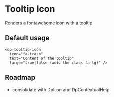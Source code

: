 # Tooltip Icon

Renders a fontawesome Icon with a tooltip.

## Default usage

```
<dp-tooltip-icon
  icon="fa-trash"
  text="Content of the tooltip"
  large="true|false (adds the class fa-lg)" />
```

## Roadmap

- consolidate with DpIcon and DpContextualHelp

